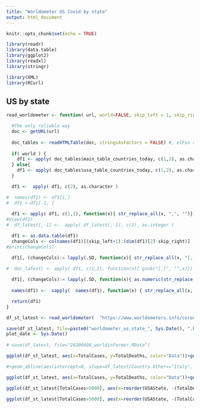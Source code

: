 ---
title: "Worldometer US Covid by state"
output: html_document
---

```{r setup, include=FALSE}
knitr::opts_chunk$set(echo = TRUE)
```

```{r init}
library(readr)
library(data.table)
library(ggplot2)
library(readxl)
library(stringr)

library(XML)
library(RCurl)

```


## US by state

```{r}
read_worldometer <- function( url, world=FALSE, skip_left = 1, skip_right =1) {

  #The only reliable way
  doc <- getURL(url)
  
  doc_tables <- readHTMLTable(doc, stringsAsFactors = FALSE) #, elFun = tryAsInteger)
  
  if( world ) {
    df1 <- apply( doc_tables$main_table_countries_today, c(1,2), as.character)
  } else{
    df1 <- apply( doc_tables$usa_table_countries_today, c(1,2), as.character)
  }

  df1 <-  apply( df1, c(2), as.character )

#  names(df1) <- df1[1,]
#  df1 <-df1[-1, ]
  
  df1 <- apply( df1, c(1,2), function(x){ str_replace_all(x, ",", "")})
#View(df1)
#  df_latest[,-1] <-  apply( df_latest[,-1], c(2), as.integer )

  df1 <- as.data.table(df1)
  changeCols <- colnames(df1)[(skip_left+1):(dim(df1)[2]-skip_right)]
#print(changeCols)

  df1[, (changeCols):= lapply(.SD, function(x){ str_replace_all(x, "[,]", "")}),  .SDcols = changeCols]
  
#  doc_latest[ <- apply( df1, c(1,2), function(x){ gsub("[,]", "",x)})

  df1[, (changeCols):= lapply(.SD, function(x){ as.numeric(str_replace_all(x, "[^[0-9]]", ""))}),  .SDcols = changeCols]
  
  names(df1) <-  sapply(  names(df1), function(x) { str_replace_all(x, "[^[:alnum:]]", ".")}, USE.NAMES = FALSE)

  return(df1)  
}
```


```{r}
df_st_latest <- read_worldometer(  "https://www.worldometers.info/coronavirus/country/us/", world=FALSE, 1, 1)
```

```{r}
save(df_st_latest, file=paste0("worldometer_us_state_", Sys.Date(), ".RData"))
plot_date <- Sys.Date()
  
# save(df_latest, file="20200406_worldinformer.RData")
```

```{r}
ggplot(df_st_latest, aes(x=TotalCases, y=TotalDeaths, color="Data"))+geom_point()+geom_text(data=df_st_latest[TotalCases>15000], aes(x=TotalCases,y=TotalDeaths, label=USAState ), hjust=-0.1, size=3)+geom_abline(aes(intercept=0, slope=df_st_latest[USAState=="New York", (TotalDeaths)/TotalCases])) +ggtitle("US COVID-19 Deaths vs Total Cases")

#+geom_abline(aes(intercept=0, slope=df_latest[Country.Other=="Italy", (TotalDeaths+Serious.Critical)/TotalCases])) ++ggtitle("Dangerous cases vs total number of cases 06.04.2020")+ guides(colour=guide_legend(title=NULL))

```



```{r}
ggplot(df_st_latest, aes(x=TotalCases, y=TotalDeaths, color="Data"))+geom_point()+geom_text(data=df_st_latest[TotalCases>15000], aes(x=TotalCases,y=TotalDeaths, label=USAState ), hjust=-0.1, size=3)+geom_abline(aes(intercept=0, slope=df_st_latest[USAState=="New York",(TotalDeaths)/TotalCases])) +ggtitle("US COVID-19 Deaths vs Total Cases")+scale_x_log10()+scale_y_log10()

```


```{r}
ggplot(df_st_latest[TotalCases>5000], aes(x=reorder(USAState, -(TotalDeaths/TotalCases)), y=TotalDeaths/TotalCases, fill="CFR"))+geom_col()+ggtitle("US COVID-19 Tot.Deaths/Tot.cases by state")+ theme(axis.text.x = element_text(angle = 90))+ guides(fill=guide_legend(title=NULL))+xlab("State")

```

```{r}
ggplot(df_st_latest[TotalCases>5000], aes(x=reorder(USAState, -(TotalCases/TotalTests)), y=TotalCases/TotalTests, fill="Tot.Cases /Total Tests"))+geom_col()+ggtitle("US COVID-19 Tot. Cases/Tot. tests by state")+ theme(axis.text.x = element_text(angle = 90))+ guides(fill=guide_legend(title=NULL))+xlab("State")

```

